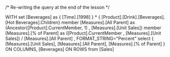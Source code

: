 /* Re-writing the query at the end of the lesson */

WITH
set [Beverages]
as { [Time].[1998] } * { [Product].[Drink].[Beverages].[Hot Beverages].Children}
member [Measures].[All Parent] as (Ancestor([Product].CurrentMember, 1) , [Measures].[Unit Sales])
member [Measures].[% of Parent] as ([Product].CurrentMember , [Measures].[Unit Sales]) / [Measures].[All Parent]
, FORMAT_STRING="Percent"
select
{ [Measures].[Unit Sales], [Measures].[All Parent], [Measures].[% of Parent] }
ON COLUMNS,
 [Beverages] ON ROWS
from [Sales]



